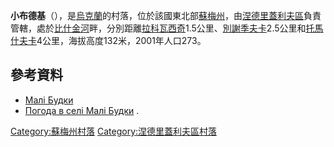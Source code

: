 {{coord|50|51|19|N|33|43|15|E|scale:100000_region:UA|display=title}}

'''小布德基'''（{{lang-uk|Малі Будки}}），是[[烏克蘭|烏克蘭]]的村落，位於該國東北部[[蘇梅州|蘇梅州]]，由[[涅德里蓋利夫區|涅德里蓋利夫區]]負責管轄，處於[[比什金河_(蘇拉河支流)|比什金河]]畔，分別距離[[拉科瓦西奇|拉科瓦西奇]]1.5公里、[[別謝季夫卡|別謝季夫卡]]2.5公里和[[托馬什夫卡_(涅德里蓋利夫區)|托馬什夫卡]]4公里，海拔高度132米，2001年人口273。

==參考資料==
*[http://w1.c1.rada.gov.ua/pls/z7502/A005?rdat1=02.02.2010&rf7571=29592 Малі Будки]{{dead link|date=2017年12月 |bot=InternetArchiveBot |fix-attempted=yes }}
* [http://weather.in.ua/ua/symskaja/14761 Погода в селі Малі Будки] {{Wayback|url=http://weather.in.ua/ua/symskaja/14761 |date=20111219231542 }}.

{{DEFAULTSORT:Малі Будки}}
[[Category:蘇梅州村落|Category:蘇梅州村落]]
[[Category:涅德里蓋利夫區村落|Category:涅德里蓋利夫區村落]]


{{Sumy-geo-stub}}